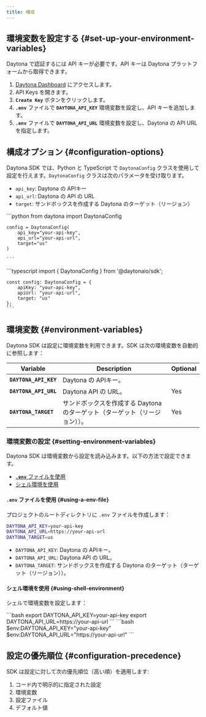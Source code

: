 ```yaml
---
title: 構成
---
```



## 環境変数を設定する \{#set-up-your-environment-variables\}

Daytona で認証するには API キーが必要です。API キーは Daytona プラットフォームから取得できます。

1. [Daytona Dashboard](https://app.daytona.io/dashboard/) にアクセスします。
2. API Keys を開きます。
3. **`Create Key`** ボタンをクリックします。
4. **`.env`** ファイルで **`DAYTONA_API_KEY`** 環境変数を設定し、API キーを追加します。
5. **`.env`** ファイルで **`DAYTONA_API_URL`** 環境変数を設定し、Daytona の API URL を指定します。

## 構成オプション \{#configuration-options\}

Daytona SDK では、Python と TypeScript で `DaytonaConfig` クラスを使用して設定を行えます。`DaytonaConfig` クラスは次のパラメータを受け取ります。

* `api_key`: Daytona の APIキー
* `api_url`: Daytona の API の URL
* `target`: サンドボックスを作成する Daytona のターゲット（リージョン）

<Tabs>
  <TabItem label="Python" icon="seti:python">
    ```python
    from daytona import DaytonaConfig

    config = DaytonaConfig(
        api_key="your-api-key",
        api_url="your-api-url",
        target="us"
    )

    ```
  </TabItem>

  <TabItem label="TypeScript" icon="seti:typescript">
    ```typescript
    import { DaytonaConfig } from '@daytonaio/sdk';

    const config: DaytonaConfig = {
        apiKey: "your-api-key",          
        apiUrl: "your-api-url",     
        target: "us"                  
    };
    ```
  </TabItem>
</Tabs>

## 環境変数 \{#environment-variables\}

Daytona SDK は設定に環境変数を利用できます。SDK は次の環境変数を自動的に参照します：

| Variable              | Description                                | Optional |
| --------------------- | ------------------------------------------ | -------- |
| **`DAYTONA_API_KEY`** | Daytona の APIキー。                        |          |
| **`DAYTONA_API_URL`** | Daytona API の URL。                        | Yes      |
| **`DAYTONA_TARGET`**  | サンドボックスを作成する Daytona のターゲット（ターゲット（リージョン））。 | Yes      |

### 環境変数の設定 \{#setting-environment-variables\}

Daytona SDK は環境変数から設定を読み込みます。以下の方法で設定できます。

* [**`.env`** ファイルを使用](#using-a-env-file)
* [シェル環境を使用](#using-shell-environment)

#### **`.env`** ファイルを使用 \{#using-a-env-file\}

プロジェクトのルートディレクトリに `.env` ファイルを作成します：

```bash
DAYTONA_API_KEY=your-api-key
DAYTONA_API_URL=https://your-api-url
DAYTONA_TARGET=us
```

* `DAYTONA_API_KEY`: Daytona の APIキー。
* `DAYTONA_API_URL`: Daytona API の URL。
* `DAYTONA_TARGET`: サンドボックスを作成する Daytona のターゲット（ターゲット（リージョン））。

#### シェル環境を使用 \{#using-shell-environment\}

シェルで環境変数を設定します：

<Tabs>
  <TabItem label="Bash/Zsh" icon="seti:shell">
    ```bash
    export DAYTONA_API_KEY=your-api-key
    export DAYTONA_API_URL=https://your-api-url
    ```
  </TabItem>

  <TabItem label="Windows PowerShell" icon="seti:powershell">
    ```bash
    $env:DAYTONA_API_KEY="your-api-key"
    $env:DAYTONA_API_URL="https://your-api-url"
    ```
  </TabItem>
</Tabs>

## 設定の優先順位 \{#configuration-precedence\}

SDK は設定に対して次の優先順位（高い順）を適用します:

1. コード内で明示的に指定された設定
2. 環境変数
3. 設定ファイル
4. デフォルト値
